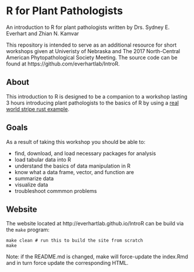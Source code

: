 # R for Plant Pathologists

An introduction to R for plant pathologists written by Drs. Sydney E. Everhart
and Zhian N. Kamvar

This repository is intended to serve as an additional resource for short 
workshops given at Univeristy of Nebraska and The 2017 North-Central American
Phytopathological Society Meeting. The source code can be found at 
https://github.com/everhartlab/IntroR.

## About 

This introduction to R is designed to be a companion to a workshop lasting 3 
hours introducing plant pathologists to the basics of R by using a 
[real world stripe rust example]. 

## Goals

As a result of taking this workshop you should be able to:

 - find, download, and load necessary packages for analysis
 - load tabular data into R
 - understand the basics of data manipulation in R
 - know what a data frame, vector, and function are
 - summarize data
 - visualize data
 - troubleshoot commmon problems

[real world stripe rust example]: http://www.apsnet.org/edcenter/advanced/topics/EcologyAndEpidemiologyInR/DiseaseProgress/Pages/StripeRust.aspx "APS Education Center: Using the area under the disease progress curve to compare disease severity"

## Website

The website located at http://everhartlab.github.io/IntroR can be build via the
`make` program:

```make
make clean # run this to build the site from scratch
make
```

Note: if the README.md is changed, make will force-update the index.Rmd and in
turn force update the corresponding HTML.
